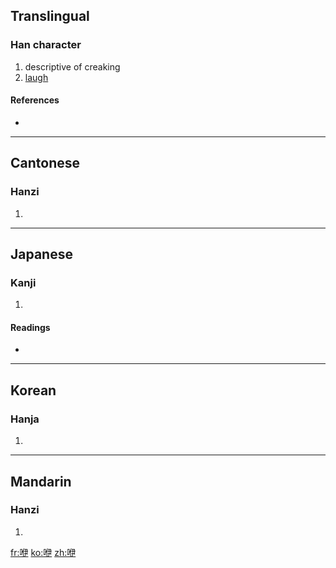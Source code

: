 ==Translingual==

===Han character===
{{Han char|rn=30|rad=口|as=06|sn=9|four=6700<sub>0</sub>|canj=口人尸大 (ROSK)}}

# descriptive of creaking
# [[laugh]]

====References====
* {{Han ref|kx=0188.100|dkj=03579|dj=0407.100|hdz=10618.070|uh=54BF|ud=21695|bh=ABA9|bd=43945}}

----

==Cantonese==

===Hanzi===
{{yue-hanzi|jyut=|y=yi1}}

# {{defn|Cantonese}}

----

==Japanese==

===Kanji===
{{ja-kanji|grade=|rs=口06}}

# {{defn|Japanese}}

====Readings====
* {{ja-readings|on=[[い]] (i)|kun=[[つくりわらい]] (tsukuriwarai)}}

----

==Korean==

===Hanja===
{{ko-hanja|hangeul=이|rv=i|mr=i}}

# {{defn|Korean}}

----

==Mandarin==

===Hanzi===
{{cmn-hanzi|pin=[[yī]] ([[yi1]])|wg=i<sup>1</sup>}}

# {{defn|Mandarin}}

[[fr:咿]]
[[ko:咿]]
[[zh:咿]]